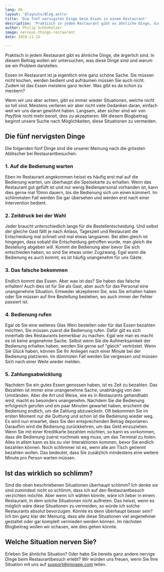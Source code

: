 ```yaml
---
lang: de
layout: '@layouts/Blog.astro'
title: 'Die fünf nervigsten Dinge beim Essen in einem Restaurant'
description: 'Praktisch in jedem Restaurant gibt es ähnliche Dinge, die ärgerlich sind. In diesem Beitrag wollen wir untersuchen, was diese Dinge sind und warum sie ein Problem darstellen.'
author: Philip Schönholzer
image: nervous-things-restaurant
date: 2019-11-15

---
```


Praktisch in jedem Restaurant gibt es ähnliche Dinge, die ärgerlich sind. In diesem Beitrag wollen wir untersuchen, was diese Dinge sind und warum sie ein Problem darstellen.

Essen im Restaurant ist ja eigentlich eine ganz schöne Sache. Sie müssen nicht kochen, werden bedient und aufräumen müssen Sie auch nicht. Zudem ist das Essen meistens ganz lecker. Was gibt es da schon zu meckern?

Wenn wir uns aber achten, gibt es immer wieder Situationen, welche nicht so toll sind. Meistens verlieren wir aber nicht viele Gedanken daran, einfach weil wir uns daran gewöhnt haben. Langsam, aber sicher sind wir von <i>Payflink</i> nicht mehr bereit, dies zu akzeptieren. Mit diesem Blogbeitrag beginnt unsere Suche nach Möglichkeiten, diese Situationen zu vermeiden.

## Die fünf nervigsten Dinge

Die folgenden fünf Dinge sind die unserer Meinung nach die grössten Ablöscher bei Restaurantbesuchen.

### 1. Auf die Bedienung warten

Eben im Restaurant angekommen heisst es häufig erst mal auf die Bedienung warten, um überhaupt die Speisekarte zu erhalten. Wenn das Restaurant gut gefüllt ist und nur wenig Bedienpersonal vorhanden ist, kann dies gerne mal 10min dauern, bis die Bedienung sich um einen kümmert. Im schlimmsten Fall werden Sie gar übersehen und werden erst nach einer Intervention bedient.

### 2. Zeitdruck bei der Wahl

Jeder braucht unterschiedlich lange für die Bestellentscheidung. Und selbst der gleiche Gast fällt je nach Anlass, Tageszeit und Restaurant die Entscheidung mal schnell und mal etwas langsamer. Bei allen gleich ist hingegen, dass sobald die Entscheidung getroffen wurde, man gleich die Bestellung abgeben will. Kommt die Bedienung aber bevor Sie sich entschieden haben, so sind Sie etwas unter Zugzwang. Egal wann die Bedienung es auch kommt, es ist häufig unangenehm für uns Gäste.

### 3. Das falsche bekommen

Endlich kommt das Essen. Aber was ist das? Sie haben das falsche erhalten! Auch dies ist für Sie als Gast, aber auch für das Personal eine unangenehme Situation. Entweder akzeptieren Sie, was Sie erhalten haben oder Sie müssen auf Ihre Bestellung bestehen, wo auch immer der Fehler passiert ist.

### 4. Bedienung rufen

Egal ob Sie eine weiteres Glas Wein bestellen oder für das Essen bezahlen möchten, Sie müssen zuerst die Bedienung rufen. Dafür gilt es sich innerhalb des Restaurants bemerkbar zu machen. Egal wie man es macht es ist keine angenehme Sache. Selbst wenn Sie die Aufmerksamkeit der Bedienung erhalten haben, werden Sie gerne auf \"gleich\" vertröstet. Wenn Sie Glück haben, können Sie Ihr Anliegen nach einer Minute bei der Bedienung platzieren. Im dümmsten Fall werden Sie vergessen und müssen Sich nach einer Weile wieder melden.

### 5. Zahlungsabwicklung

Nachdem Sie ein gutes Essen genossen haben, ist es Zeit zu bezahlen. Das Bezahlen ist immer eine unangenehme Sache, unabhängig von den Umständen. Aber die Art und Weise, wie es in Restaurants gehandhabt wird, macht es besonders unangenehm. Nachdem Sie die Bedienung erfolgreich gerufen und ein paar Minuten gewartet haben, erscheint die Bedienung endlich, um die Zahlung abzuwickeln. Oft bekommen Sie im ersten Moment nur die Quittung und schon ist die Bedienung wieder weg. Es wird nun erwartet, dass Sie den entsprechenden Betrag deponieren. Daraufhin wird die Bedienung zurückkehren, um das Geld einzuziehen. Wenn Sie mit einer Kreditkarte bezahlen möchten, so kann es vorkommen, dass die Bedienung zuerst nochmals weg muss, um das Terminal zu holen. Alles in allem kann es bis zu vier Interaktionen kommen, bevor Sie endlich bezahlen können. Noch schlimmer ist es, wenn alle am Tisch getrennt bezahlen wollen. Das bedeutet, dass Sie zusätzlich mindestens eine weitere Minute pro Person warten müssen.

## Ist das wirklich so schlimm?

Sind die oben beschriebenen Situationen überhaupt schlimm? Ich denke sie sind zumindest nicht so schlimm, dass ich auf den Restaurantbesuch verzichten möchte. Aber wenn ich wählen könnte, wäre ich lieber in einem Restaurant, in dem solche Situationen nicht auftreten. Das heisst, wenn es möglich wäre diese Situationen zu vermeiden, so würde ich solche Restaurants absolut bevorzugen. Könnte es denn überhaupt besser sein? Ich bin ganz klar der Meinung, dass alle diese Situationen viel angenehmer gestaltet oder gar komplett vermieden werden können. Im nächsten Blogbeitrag wollen wir schauen, wie dies gehen könnte.

## Welche Situation nerven Sie?

Erleben Sie ähnliche Situation? Oder habe Sie bereits ganz andere nervige Dinge beim Restaurantbesuch erlebt? Wir würden uns freuen, wenn Sie Ihre Situation mit uns auf support@injoiapp.com teilen.
